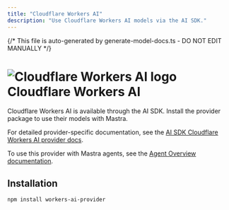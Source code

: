 ```yaml
---
title: "Cloudflare Workers AI"
description: "Use Cloudflare Workers AI models via the AI SDK."
---
```


{/* This file is auto-generated by generate-model-docs.ts - DO NOT EDIT MANUALLY */}

# <img src="https://models.dev/logos/cloudflare-workers-ai.svg" alt="Cloudflare Workers AI logo" className="inline w-8 h-8 mr-2 align-middle dark:invert dark:brightness-0 dark:contrast-200" />Cloudflare Workers AI

Cloudflare Workers AI is available through the AI SDK. Install the provider package to use their models with Mastra.

For detailed provider-specific documentation, see the [AI SDK Cloudflare Workers AI provider docs](https://ai-sdk.dev/providers/community-providers/cloudflare-workers-ai).

To use this provider with Mastra agents, see the [Agent Overview documentation](/en/docs/agents/overview).

## Installation

```bash npm2yarn copy
npm install workers-ai-provider
```
